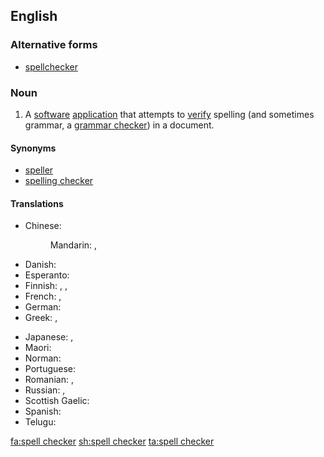 ==English==
{{wikipedia}}

===Alternative forms===
* [[spellchecker]]

===Noun===
{{en-noun|head=[[spell]] [[checker]]}}

# A [[software]] [[application]] that attempts to [[verify]] spelling (and sometimes grammar, a [[grammar checker]]) in a document.

====Synonyms====
* [[speller]]
* [[spelling checker]]

====Translations====
{{trans-top|software application}}
* Chinese:
*: Mandarin: {{t|cmn|[[拼寫]][[檢查]]|sc=Hani}}, {{t|cmn|[[拼写]][[检查]]|tr=pīnxiě jiǎnchá|sc=Hani}}
* Danish: {{t|da|stavekontrol|c}}
* Esperanto: {{t|eo|literumilo}}
* Finnish: {{t+|fi|oikoluku}}, {{t|fi|oikolukuohjelma}}, {{t|fi|oikeinkirjoituksen tarkistin}}
* French: {{t+|fr|correcteur orthographique|m}}, {{t+|fr|vérificateur orthographique|m}}
* German: {{t|de|Rechtschreibprüfung|f}}
* Greek: {{t+|el|ορθογράφος|m}}, {{t+|el|διορθωτής|m}}
{{trans-mid}}
* Japanese: {{t|ja|スペルチェッカ|tr=superuchekka|sc=Jpan}}, {{t|ja|スペルチェッカー|tr=superuchekkā|sc=Jpan}}
* Maori: {{t|mi|pūmanawa tātaki kupu}}
* Norman: {{t|nrf|corrigeux d'êcrithie|m}}
* Portuguese: {{t+|pt|corretor ortográfico|m}}
* Romanian: {{t|ro|verificator ortografic|m}}, {{t|ro|controlor ortografic|m}}
* Russian: {{t|ru|[[програ́мма]] [[проверка|прове́рки]] [[орфография|орфогра́фии]]|f}}, {{t|ru|[[прове́рка]] [[орфография|орфогра́фии]]|f}}
* Scottish Gaelic: {{t|gd|dearbhair-litreachaidh|m}}
* Spanish: {{t|es|corrector ortográfico|m}}
* Telugu: {{t+|te|పద పరిష్కరిణి|tr=pada parishkariNi|sc=Telu}}
{{trans-bottom}}

[[fa:spell checker]]
[[sh:spell checker]]
[[ta:spell checker]]